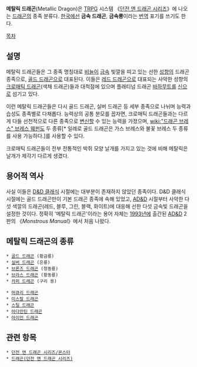 '''메탈릭 드래곤'''(Metallic Dragon)은 [[TRPG]] 시스템 《[[던전 앤 드래곤 시리즈]]》에 나오는 [[드래곤]]의 종족 분류다. [[한국]]에선 '''금속 드래곤''', '''금속룡'''이라는 [[번역]] 표기를 쓰기도 한다.

[[목차]]
== 설명 ==
메탈릭 드래곤들은 그 종족 명칭대로 [[비늘]]이 [[금속]] 빛깔을 띠고 있는 선한 [[성향]]의 드래곤 종족으로, [[골드 드래곤]]으로 대표된다. 이들은 [[레드 드래곤]]으로 대표되는 사악한 성향의 [[크로매틱 드래곤]](색채 드래곤)들과 대척점에 있으며 플래티넘 드래곤 [[바하무트]]를 [[신]]으로 섬기고 있다.

이런 메탈릭 드래곤들은 다시 골드 드래곤, 실버 드래곤 등 세부 종족으로 나뉘며 능력과 습성도 종족별로 다채롭다. 능력상의 공통 분모를 꼽자면, 크로매틱 드래곤들과는 다르게 다들 선천적으로 다른 종족으로 [[변신]]할 수 있는 능력을 가졌으며, [[wiki:"드래곤 브레스" 브레스 웨펀]]도 두 종류[* 일례로 골드 드래곤은 가스 브레스와 불꽃 브레스 두 종류를 사용 가능하다.]를 사용할 수 있다.

크로매틱 드래곤들이 전부 전통적인 박쥐 모양 날개를 가지고 있는 것에 비해 메탈릭은 날개가 제각기 다르게 생겼다.

== 용어적 역사 ==
사실 이들은 [[D&D 클래식]] 시절에는 대부분이 존재하지 않았던 종족이다. D&D 클래식 시절에는 골드 드래곤만이 기본 드래곤 종족에 속해 있었고, [[AD&D]] 시절부터 사악한 다섯 색깔의 드래곤(레드, 블루, 그린, 블랙, 화이트)에 대응해 선한 다섯 금속빛 드래곤을 설정한 것이다. 정확히 '메탈릭 드래곤'이라는 용어 자체는 [[1993년]]에 출간된 [[AD&D]] 2판의 《''Monstrous Manual''》에서 처음 나왔다.

== 메탈릭 드래곤의 종류 ==
 * [[골드 드래곤]] (황금룡)
 * [[실버 드래곤]] (은룡)
 * [[브론즈 드래곤]] (청동룡)
 * [[브라스 드래곤]] (황동룡)
 * [[카퍼 드래곤]] (구리 용)

 * [[머큐리 드래곤]]
 * [[미스랄 드래곤]]
 * [[스틸 드래곤]]
 * [[아다만틴 드래곤]]
 * [[아이언 드래곤]]

== 관련 항목 ==
 * [[던전 앤 드래곤 시리즈/몬스터]]
 * [[드래곤(던전 앤 드래곤 시리즈)]]
